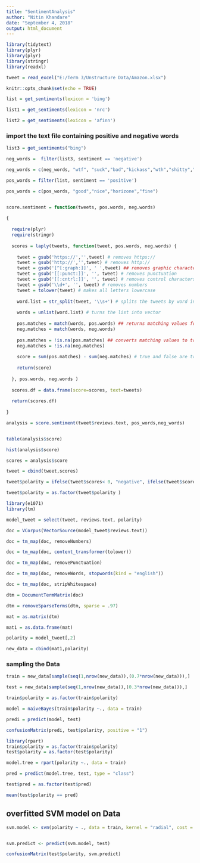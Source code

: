 ---
title: "SentimentAnalysis"
author: "Nitin Khandare"
date: "September 4, 2018"
output: html_document
---

```{r setup, include=FALSE}
library(tidytext)
library(plyr)
library(plyr)
library(stringr)
library(readxl)

tweet = read_excel("E:/Term 3/Unstructure Data/Amazon.xlsx")

knitr::opts_chunk$set(echo = TRUE)
```

```{r}
list = get_sentiments(lexicon = 'bing')
```

```{r}
list1 = get_sentiments(lexicon = 'nrc')
```

```{r}
list2 = get_sentiments(lexicon = 'afinn')
```

### import the text file containing positive and negative words
```{r}
list3 = get_sentiments("bing")
```

```{r}
neg_words =  filter(list3, sentiment == 'negative') 

neg_words = c(neg_words, "wtf", "suck","bad","kickass","wth","shitty","horrible","worse","back","ugly","freaking","no")

pos_words = filter(list, sentiment == 'positive')

pos_words = c(pos_words, "good","nice","horizone","fine")



```



```{r}
score.sentiment = function(tweets, pos.words, neg.words)
  
{
  
  require(plyr)
  require(stringr)
  
  scores = laply(tweets, function(tweet, pos.words, neg.words) {
    
    tweet = gsub('https://','',tweet) # removes https://
    tweet = gsub('http://','',tweet) # removes http://
    tweet = gsub('[^[:graph:]]', ' ',tweet) ## removes graphic characters like emoticons 
    tweet = gsub('[[:punct:]]', '', tweet) # removes punctuation 
    tweet = gsub('[[:cntrl:]]', '', tweet) # removes control characters
    tweet = gsub('\\d+', '', tweet) # removes numbers
    tweet = tolower(tweet) # makes all letters lowercase
    
    word.list = str_split(tweet, '\\s+') # splits the tweets by word in a list
    
    words = unlist(word.list) # turns the list into vector
    
    pos.matches = match(words, pos.words) ## returns matching values for words from list 
    neg.matches = match(words, neg.words)
    
    pos.matches = !is.na(pos.matches) ## converts matching values to true of false
    neg.matches = !is.na(neg.matches)
    
    score = sum(pos.matches) - sum(neg.matches) # true and false are treated as 1 and 0 so they can be added
    
    return(score)
    
  }, pos.words, neg.words )
  
  scores.df = data.frame(score=scores, text=tweets)
  
  return(scores.df)
  
}

```


```{r}

analysis = score.sentiment(tweet$reviews.text, pos_words,neg_words)


table(analysis$score)

hist(analysis$score)
```


```{r}
scores = analysis$score

tweet = cbind(tweet,scores)

tweet$polarity = ifelse(tweet$scores< 0, "negative", ifelse(tweet$scores > 0 ,"positive","netural"))

tweet$polarity = as.factor(tweet$polarity )

```


```{r}
library(e1071)
library(tm)
```

```{r}
model_tweet = select(tweet, reviews.text, polarity)

doc = VCorpus(VectorSource(model_tweet$reviews.text))

doc = tm_map(doc, removeNumbers)

doc = tm_map(doc, content_transformer(tolower))

doc = tm_map(doc, removePunctuation)

doc = tm_map(doc, removeWords, stopwords(kind = "english"))

doc = tm_map(doc, stripWhitespace)

dtm = DocumentTermMatrix(doc)

dtm = removeSparseTerms(dtm, sparse = .97)

mat = as.matrix(dtm)

mat1 = as.data.frame(mat)

polarity = model_tweet[,2]

new_data = cbind(mat1,polarity)


```


### sampling the Data
```{r}

train = new_data[sample(seq(1,nrow(new_data)),(0.7*nrow(new_data))),]

test = new_data[sample(seq(1,nrow(new_data)),(0.3*nrow(new_data))),]

```


```{r}

train$polarity = as.factor(train$polarity)

model = naiveBayes(train$polarity ~., data = train)

predi = predict(model, test)

confusionMatrix(predi, test$polarity, positive = "1")
```

```{r}
library(rpart)
train$polarity = as.factor(train$polarity)
test$polarity = as.factor(test$polarity)

model.tree = rpart(polarity ~., data = train)

pred = predict(model.tree, test, type = "class")

test$pred = as.factor(test$pred)

mean(test$polarity == pred)
```

## overfitted SVM model on Data
```{r}
svm.model <- svm(polarity ~ ., data = train, kernel = "radial", cost = 3, gamma = 0.1)


svm.predict <- predict(svm.model, test)

confusionMatrix(test$polarity, svm.predict)


```

